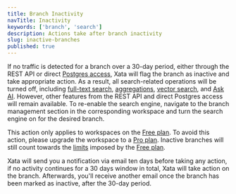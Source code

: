 ```yaml
---
title: Branch Inactivity
navTitle: Inactivity
keywords: ['branch', 'search']
description: Actions take after branch inactivity
slug: inactive-branches
published: true
---
```


If no traffic is detected for a branch over a 30-day period, either through the REST API or direct [Postgres access](/docs/postgres), Xata will flag the branch as inactive and take appropriate action.
As a result, all search-related operations will be turned off, including [full-text search](/docs/sdk/search), [aggregations](/docs/sdk/aggregate), [vector search](/docs/sdk/vector-search), and [Ask AI](/docs/sdk/ask).
However, other features from the REST API and direct Postgres access will remain available.
To re-enable the search engine, navigate to the branch management section in the corresponding workspace and turn the search engine on for the desired branch.

This action only applies to workspaces on the [Free plan](/docs/concepts/pricing#free-plan).
To avoid this action, please upgrade the workspace to a [Pro plan](/docs/concepts/pricing#pro-plan).
Inactive branches will still count towards the [limits](/pricing) imposed by the [Free plan](/docs/concepts/pricing#free-plan).

Xata will send you a notification via email ten days before taking any action, if no activity continues for a 30 days window in total, Xata will take action on the branch.
Afterwards, you'll receive another email once the branch has been marked as inactive, after the 30-day period.
